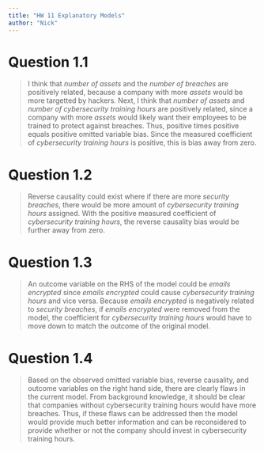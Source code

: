 ```yaml
---
title: "HW 11 Explanatory Models"
author: "Nick"
---
```


# Question 1.1
> I think that *number of assets* and the *number of breaches* are positively related, because a company with more *assets* would be more targetted by hackers. Next, I think that *number of assets* and *number of cybersecurity training hours* are positively related, since a company with more *assets* would likely want their employees to be trained to protect against breaches. Thus, positive times positive equals positive omitted variable bias. Since the measured coefficient of *cybersecurity training hours* is positive, this is bias away from zero. 

# Question 1.2
> Reverse causality could exist where if there are more *security breaches*, there would be more amount of *cybersecurity training hours* assigned. With the positive measured coefficient of *cybersecurity training hours*, the reverse causality bias would be further away from zero.

# Question 1.3
> An outcome variable on the RHS of the model could be *emails encrypted* since *emails encrypted* could cause *cybersecurity training hours* and vice versa. Because *emails encrypted* is negatively related to *security breaches*, if *emails encrypted* were removed from the model, the coefficient for *cybersecurity training hours* would have to move down to match the outcome of the original model. 

# Question 1.4
> Based on the observed omitted variable bias, reverse causality, and outcome variables on the right hand side, there are clearly flaws in the current model. From background knowledge, it should be clear that companies without cybersecurity training hours would have more breaches. Thus, if these flaws can be addressed then the model would provide much better information and can be reconsidered to provide whether or not the company should invest in cybersecurity training hours.  